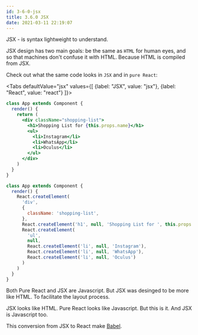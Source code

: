 ```yaml
---
id: 3-6-0-jsx
title: 3.6.0 JSX
date: 2021-03-11 22:19:07
---
```



JSX - is syntax lightweight to understand.

JSX design has two main goals: be the same as `HTML` for human eyes, and so that machines don't confuse it with HTML. Because HTML is compiled from JSX.

Check out what the same code looks in `JSX` and in `pure React`:

<Tabs defaultValue="jsx" values={[
  {label: "JSX", value: "jsx"},
  {label: "React", value: "react"}
]}>

<TabItem value="jsx">

```jsx
class App extends Component {
  render() {
    return (
      <div className="shopping-list">
        <h1>Shopping List for {this.props.name}</h1>
        <ul>
          <li>Instagram</li>
          <li>WhatsApp</li>
          <li>Oculus</li>
        </ul>
      </div>
    )
  }
}
```

</TabItem>

<TabItem value="react">

```js
class App extends Component {
  render() {
    React.createElement(
      'div',
      {
        className: 'shopping-list',
      },
      React.createElement('h1', null, 'Shopping List for ', this.props.name),
      React.createElement(
        'ul',
        null,
        React.createElement('li', null, 'Instagram'),
        React.createElement('li', null, 'WhatsApp'),
        React.createElement('li', null, 'Oculus')
      )
    )
  }
}
```

</TabItem>
</Tabs>

Both Pure React and JSX are Javascript. But JSX was desinged to be more like HTML. To facilitate the layout process.

JSX looks like HTML. Pure React looks like Javascript. But this is it. And JSX is Javascript too.

This conversion from JSX to React make <a href='https://babeljs.io/' class='external'>Babel</a>.
